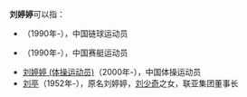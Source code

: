 '''刘婷婷'''可以指：
*{{link-en|刘婷婷 (链球运动员)|Liu Tingting (hammer thrower)}}（1990年-），中国链球运动员 
*{{link-en|刘婷婷 (赛艇运动员)|Liu Tingting (rower)}}（1990年-），中国赛艇运动员 
*[[刘婷婷_(体操运动员)|刘婷婷 (体操运动员)]]（2000年-），中国体操运动员
*[[刘亭|刘亭]]（1952年-），原名刘婷婷，[[刘少奇|刘少奇]]之女，联亚集团董事长

{{disambig|cat=三字刘姓人名消歧义}}